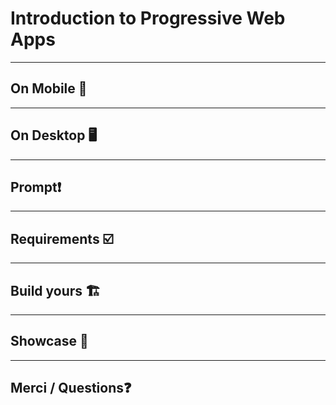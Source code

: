 

<Head>
  <title>Introduction to PWA</title>
</Head>

# Introduction to Progressive Web Apps

---

## On Mobile 📱

---

## On Desktop 🖥️

---

## Prompt❗

---

## Requirements ☑️

---

## Build yours 🏗️

---

## Showcase 🔗

---

## Merci / Questions❓
